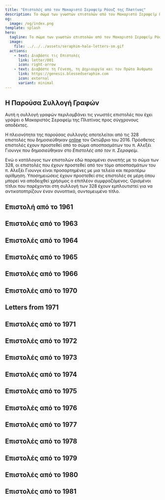```yaml
---
title: "Επιστολές από τον Μακαριστό Σεραφείμ Ρόουζ της Πλατίνας"
description: Το σώμα των γνωστών επιστολών από τον Μακαριστό Σεραφείμ Ρόουζ της Πλατίνας προς σύγχρονους αποδέκτες.
og:
  image: /og/index.png
template: splash
hero:
  tagline: Το σώμα των γνωστών επιστολών από τον Μακαριστό Σεραφείμ Ρόουζ της Πλατίνας προς σύγχρονους αποδέκτες.
  image:
    file: ../../../assets/seraphim-halo-letters-sm.gif
  actions:
    - text: Διαβάστε τις Επιστολές
      link: letter/001
      icon: right-arrow
    - text: Διαβάστε τη Γένεση, τη Δημιουργία και τον Πρώτο Άνθρωπο
      link: https://genesis.blessedseraphim.com
      icon: external
      variant: minimal
---
```



<LangSelector />

## Η Παρούσα Συλλογή Γραφών

Αυτή η συλλογή γραφών περιλαμβάνει τις γνωστές επιστολές που έχει γράψει ο Μακαριστός Σεραφείμ της Πλατίνας προς σύγχρονους αποδέκτες.

Η πλειονότητα της παρούσας συλλογής αποτελείται από τις 328 επιστολές που δημοσιεύθηκαν [online](https://proza.ru/2016/10/04/1512) τον Οκτώβριο του 2016. Πρόσθετες επιστολές έχουν προστεθεί από το σώμα αποσπασμάτων του π. Αλεξέι Γιουνγκ που δημοσιεύθηκαν στο *Επιστολές από τον π. Σεραφείμ*.

Ενώ ο κατάλογος των επιστολών εδώ παραμένει συνεπής με το σώμα των 328, οι επιστολές που έχουν προστεθεί από τον τόμο αποσπασμάτων του π. Αλεξέι Γιουνγκ είναι προσαρτημένες με μια τελεία και περαιτέρω αρίθμηση. Υποσημειώσεις έχουν προστεθεί στις επιστολές σε μέρη όπου μπορεί να αποδειχθεί χρήσιμος ο επιπλέον συμφραζόμενος. Ορισμένοι τίτλοι που παρέχονται στη συλλογή των 328 έχουν εμπλουτιστεί για να αντικατοπτρίζουν έναν συνοπτικό, συντομευμένο τίτλο.

## Επιστολή από το 1961

<CardGrid stagger>
  <Card title="Επιστολή 001 - Αποχώρηση από την Ακαδημία" icon="open-book">
    <LinkCard href="/letter/001" title="Η αρχή ενός ταξιδιού, καθώς ο π. Σεραφείμ αποφασίζει να αποχωρήσει από την ακαδημία..." />
  </Card>
</CardGrid>

## Επιστολές από το 1963

<CardGrid stagger>
  <Card title="Επιστολή 002 - Ανακάλυψη της Ορθοδοξίας" icon="open-book">
    <LinkCard href="/el/letter/002" title="Οι πρώτες συναντήσεις με την Ορθόδοξη Χριστιανοσύνη και η βαθιά της επίδραση..." />
  </Card>
  
  <Card title="Επιστολή 003 - Πρώτοι Πνευματικοί Καθοδηγητές" icon="open-book">
    <LinkCard href="/el/letter/003" title="Συνάντηση με τον Βλαδίκα Ιωάννη, Βλαδίκα Σάβα και συζητήσεις με την Άλισον Ένγκερ..." />
  </Card>

  <Card title="Επιστολή 004 - Ορθόδοξη Πίστη και Πολιτισμός" icon="open-book">
    <LinkCard href="/el/letter/004" title="Εξερεύνηση της Ορθόδοξης Πίστης, των ζωών των Αγίων και των γραφών του Ντοστογιέφσκι..." />
  </Card>

  <Card title="Επιστολή 005 - Μια Νέα Αρχή" icon="open-book">
    <LinkCard href="/el/letter/005" title="Πρόταση για την ίδρυση ενός Ορθόδοξου βιβλιοπωλείου για να εξυπηρετήσει τους πιστούς..." />
  </Card>

  <Card title="Επιστολή 006 - Πνευματικές Αναστοχασμοί" icon="open-book">
    <LinkCard href="/el/letter/006" title="Σκέψεις για την Αποκάλυψη, τη ζωή μετά θάνατον και τη συνάντηση με τον Γκλέμπ..." />
  </Card>

  <Card title="Επιστολή 007 - Δημιουργία της Βάσης" icon="open-book">
    <LinkCard href="/el/letter/007" title="Σχέδια για ένα φυλλάδιο, το βιβλιοπωλείο και την ίδρυση μιας αδελφότητας..." />
  </Card>
</CardGrid>

## Επιστολές από το 1964

<CardGrid stagger>
  <Card title="Επιστολή 008 - Πρώτες Προκλήσεις Υπουργίας" icon="open-book">
    <LinkCard href="/el/letter/008" title="Δημιουργία ομάδας νέων, πάλη με την οργανωτική δυσπιστία και οικονομικά ζητήματα..." />
  </Card>

  <Card title="Επιστολή 009 - Ευαγγέλιο και Υπουργία Καταστήματος" icon="open-book">
    <LinkCard href="/el/letter/009" title="Ισορροπία ανάμεσα στην ανάγνωση του Ευαγγελίου και τις πρακτικές ανάγκες του καταστήματος κοντά στον καθεδρικό ναό..." />
  </Card>

  <Card title="Επιστολή 010 - Επιχειρηματικές Λειτουργίες" icon="open-book">
    <LinkCard href="/el/letter/010" title="Διαχείριση ενοικίων, ίδρυση ενός περιπτέρου και απόκτηση νέων βιβλίων..." />
  </Card>

  <Card title="Επιστολή 011 - Κατάστημα και Υπουργία" icon="open-book">
    <LinkCard href="/el/letter/011" title="Εύρεση ελευθερίας στην υπηρεσία, προετοιμασία του καταστήματος και συνάντηση με έναν άθεο..." />
  </Card>

  <Card title="Επιστολή 012 - Οικονομικές Δυσκολίες" icon="open-book">
    <LinkCard href="/el/letter/012" title="Αναζητώντας ανεξαρτησία ενώ αντιμετωπίζει συνεχιζόμενες οικονομικές προκλήσεις..." />
  </Card>

  <Card title="Επιστολή 013 - Ανάπτυξη Καταστήματος" icon="open-book">
    <LinkCard href="/el/letter/013" title="Δημιουργία τραπεζικών λογαριασμών, εγκατάσταση βιβλιοθηκών και απόκτηση εικόνων..." />
  </Card>

  <Card title="Επιστολή 014 - Επιχειρηματική Ανάπτυξη" icon="open-book">
    <LinkCard href="/el/letter/014" title="Διαχείριση οικονομικών, ανάπτυξη διαφημιστικών στρατηγικών και δημιουργία πινακίδων..." />
  </Card>

  <Card title="Επιστολή 015 - Υπουργία μέσω Επιχειρήσεων" icon="open-book">
    <LinkCard href="/el/letter/015" title="Εύρεση ισορροπίας ανάμεσα στις επιχειρηματικές λειτουργίες του βιβλιοπωλείου και την πνευματική υπουργία..." />
  </Card>

  <Card title="Επιστολή 016 - Αλλαγές Προσωπικού" icon="open-book">
    <LinkCard href="/el/letter/016" title="Αντιμετώπιση της αποχώρησης του Βλαντίμιρ Τενκέβιτς και οργάνωση παραγγελιών από την Τζόρντβιλ..." />
  </Card>

  <Card title="Επιστολή 017 - Λειτουργίες Βιβλιοπωλείου" icon="open-book">
    <LinkCard href="/el/letter/017" title="Διαχείριση των καθημερινών λειτουργιών του Ορθόδοξου βιβλιοπωλείου..." />
  </Card>

  <Card title="Επιστολή 018 - Αρχές Δημοσίευσης" icon="open-book">
    <LinkCard href="/el/letter/018" title="Πρώτες εμπειρίες με την εκτύπωση στη νέα πιεστήρια..." />
  </Card>

  <Card title="Επιστολή 019 - Ανάπτυξη και Προμήθειες" icon="open-book">
    <LinkCard href="/el/letter/019" title="Διαχείριση εκτυπωτικών λειτουργιών, επιχειρηματικών θεμάτων και λήψη εικόνων από την Τζόρντβιλ..." />
  </Card>

  <Card title="Επιστολή 020 - Προέλευση Ορθόδοξου Λόγου" icon="open-book">
    <LinkCard href="/el/letter/020" title="Αρχικές σχεδιάσεις για την έκδοση του Ορθόδοξου Λόγου ενώ διαχειρίζεται τις επιχειρήσεις..." />
  </Card>
</CardGrid>

## Επιστολές από το 1965

<CardGrid stagger>
  <Card title="Επιστολή 021 - Οι Προκλήσεις του Ορθόδοξου Λόγου" icon="open-book">
    <LinkCard href="/el/letter/021" title="Γράφοντας για τον Ορθόδοξο Λόγο, βιώνοντας πνευματικό πόλεμο και διαχειριζόμενος διαφημίσεις..." />
  </Card>

  <Card title="Επιστολή 022 - Εκκλησία και Κοινωνία" icon="open-book">
    <LinkCard href="/el/letter/022" title="Αντιμετωπίζοντας τον κομμουνισμό, το έργο 'Εναντίον της Ψευδούς Ένωσης' και λαμβάνοντας την απάντηση του Βλάντικα Ιωάννη..." />
  </Card>

  <Card title="Επιστολή 023 - Ορθόδοξη Ενότητα" icon="open-book">
    <LinkCard href="/el/letter/023" title="Συζητώντας για τον Άγιο Μάρκο, τις προκλήσεις του οικομενισμού και δουλεύοντας σε μεταφράσεις..." />
  </Card>
</CardGrid>

## Επιστολές από το 1966

<CardGrid stagger>
  <Card title="Επιστολή 024 - Υπουργία Δημοσίευσης" icon="open-book">
    <LinkCard href="/el/letter/024" title="Λεπτομέρειες σχετικά με τις εκτυπωτικές λειτουργίες για τον Ορθόδοξο Λόγο..." />
  </Card>

  <Card title="Επιστολή 025 - Λογοτεχνικές Εξελίξεις" icon="open-book">
    <LinkCard href="/el/letter/025" title="Δουλεύοντας με χειρόγραφα, αλληλογραφία με τον Αρχιμανδρίτη Αμβρόσιο και τον Δρ. Πετροτσκό..." />
  </Card>

  <Card title="Επιστολή 026 - Συζητήσεις στο Κατάστημα" icon="open-book">
    <LinkCard href="/el/letter/026" title="Σημαντικές συνομιλίες στο κατάστημα, ιδιαίτερα σχετικά με τον Βλάντικα Ιωάννη και τον Ορθόδοξο Λόγο..." />
  </Card>
</CardGrid>

## Επιστολές από το 1970

<CardGrid stagger>
  <Card title="Επιστολή 027 - Ανησυχίες για την Αυτοκεφαλία" icon="open-book">
    <LinkCard href="/el/letter/027" title="Η έκκληση ενός πατέρα κατά της υποστήριξης της αυτοκεφαλίας..." />
  </Card>

  <Card title="Επιστολή 028 - Εκκλησία στην Αλάσκα" icon="open-book">
    <LinkCard href="/el/letter/028" title="Συζητώντας για την Εκκλησία της Αλάσκας, τη Μητρόπολη και τον Μακαριστό Ερμάν..." />
  </Card>

  <Card title="Επιστολή 029 - Ευγνωμοσύνη για την Εικόνα" icon="open-book">
    <LinkCard href="/el/letter/029" title="Εκφράζοντας ευχαριστίες για την παραλαβή της εικόνας του Αγίου Θεοδόσιου..." />
  </Card>

  <Card title="Επιστολή 030 - Δημοσίευση και Εκκλησιαστική Ζωή" icon="open-book">
    <LinkCard href="/el/letter/030" title="Ενημερώσεις για τον Ορθόδοξο Λόγο, συνθήκες διαβίωσης, συζητήσεις για την αυτοκεφαλία και τον Σχμεμάν..." />
  </Card>

  <Card title="Επιστολή 031 - Χρόνος Κρίσης" icon="open-book">
    <LinkCard href="/el/letter/031" title="Αναλογισμός ενός χρόνου κρίσης, ζητήματα που αφορούν τη Μητρόπολη, το Νησί Σπρούς και τον Μακαριστό Ερμάν..." />
  </Card>

  <Card title="Επιστολή 032 - Ορθόδοξη Πρακτική" icon="open-book">
    <LinkCard href="/el/letter/032" title="Συζητήσεις με τον π. Φλωρόφσκι σχετικά με την ορθόδοξη πρακτική και την αυτοκεφαλία..." />
  </Card>

  <Card title="Επιστολή 033 - Προκλήσεις Δημοσίευσης" icon="open-book">
    <LinkCard href="/el/letter/033" title="Ενημερώσεις σχετικά με την εκτύπωση του Ορθόδοξου Λόγου, τις συνθήκες διαβίωσης και τις αλληλεπιδράσεις με τον Μενέντοφ..." />
  </Card>

  <Card title="Επιστολή 034 - Εκκλησιαστική Εξουσία" icon="open-book">
    <LinkCard href="/el/letter/034" title="Αντιμετωπίζοντας τις θέσεις του Μενέντοφ, ζητήματα αυτοκεφαλίας, ζητήματα συνείδησης και ευθύνης..." />
  </Card>

  <Card title="Επιστολή 035 - Άμυνα της Συνόδου" icon="open-book">
    <LinkCard href="/el/letter/035" title="Εκφράζοντας ευγνωμοσύνη για την κριτική της επίθεσης του Μενέντοφ στη Σύνοδο..." />
  </Card>

  <Card title="Επιστολή 036 - Ανάγκες Δημοσίευσης" icon="open-book">
    <LinkCard href="/el/letter/036" title="Αίτημα για οικονομική βοήθεια για την απόκτηση μιας μηχανής λινοτύπου..." />
  </Card>

  <Card title="Επιστολή 037 - Εκκλησιαστική Πολιτική" icon="open-book">
    <LinkCard href="/el/letter/037" title="Συζητώντας για την αναστολή και ζητήματα που αφορούν τον Ιάκωβο, τον Αθηναγόρα και τον Σχμεμάν..." />
  </Card>

  <Card title="Επιστολή 038 - Ορθόδοξη Διδασκαλία" icon="open-book">
    <LinkCard href="/el/letter/038" title="Ο Ορθόδοξος Λόγος με την απάντηση του π. Μ. Πομαζάνσκι στον Σχμεμάν..." />
  </Card>

  <Card title="Επιστολή 039 - Πνευματική Διαμόρφωση" icon="open-book">
    <LinkCard href="/el/letter/039" title="Καθοδήγηση σχετικά με την πνευματική πρακτική και την προετοιμασία για το βάπτισμα..." />
  </Card>

  <Card title="Επιστολή 040 - Ζητήματα Δικαιοδοσίας" icon="open-book">
    <LinkCard href="/el/letter/040" title="Εξέταση των διαφορών μεταξύ της Συνόδου και της Μητρόπολης..." />
  </Card>

  <Card title="Επιστολή 041 - Εκκλησιαστική Ηγεσία" icon="open-book">
    <LinkCard href="/el/letter/041" title="Αντιμετωπίζοντας ζητήματα που αφορούν τον Σχμεμάν, τη Μητρόπολη, τον Ιάκωβο και τον Φλωρόφσκι..." />
  </Card>

  <Card title="Επιστολή 042 - Πολιτιστική Ανταλλαγή" icon="open-book">
    <LinkCard href="/el/letter/042" title="Συζήτηση για ινδικά κείμενα, συμφιλίωση με τους Γιουνγκ και την έκθεση στο Φορτ Ρος..." />
  </Card>

  <Card title="Επιστολή 043 - Ποιμαντική Φροντίδα" icon="open-book">
    <LinkCard href="/el/letter/043" title="Καθοδήγηση σχετικά με την πρακτική για παιδιά, εξομολόγηση και αντιμετώπιση των Ουνιτών..." />
  </Card>

  <Card title="Επιστολή 044 - Ζητήματα Μετανοίας" icon="open-book">
    <LinkCard href="/el/letter/044" title="Αντιμετωπίζοντας προβλήματα μετανοίας και ζητήματα που αφορούν το Πατριαρχείο Μόσχας..." />
  </Card>

  <Card title="Επιστολή 045 - Θεολογικές Συζητήσεις" icon="open-book">
    <LinkCard href="/el/letter/045" title="Ενημερώσεις σχετικά με τον Σχμεμάν, τον Μενέντοφ και την ένταξη του π. Μ στη Σύνοδο..." />
  </Card>

  <Card title="Επιστολή 046 - Οικονομική Υποστήριξη" icon="open-book">
    <LinkCard href="/el/letter/046" title="Εκφράζοντας ευγνωμοσύνη για την οικονομική υποστήριξη, ενημερώσεις για τον Μ. Μπαίν και τη Μητρόπολη..." />
  </Card>

  <Card title="Επιστολή 047 - Ευχαριστίες για Δωρεά" icon="open-book">
    <LinkCard href="/el/letter/047" title="Ευγνωμοσύνη για τη δωρεά που ελήφθη από την Κοινωνία του Αγίου Τύχωνα..." />
  </Card>

  <Card title="Επιστολή 048 - Μακαριστός Ερμάν" icon="open-book">
    <LinkCard href="/el/letter/048" title="Ενημερώσεις σχετικά με την αγιοκατάταξη του Μακαριστού Ερμάν και τις συνθήκες διαβίωσης..." />
  </Card>

  <Card title="Επιστολή 049 - Εκκλησιαστικές Υπηρεσίες" icon="open-book">
    <LinkCard href="/el/letter/049" title="Λεπτομέρειες σχετικά με την υπηρεσία προς τον Μακαριστό Ερμάν, αναλογισμοί για την αναρχία και τον Χίτλερ..." />
  </Card>

  <Card title="Επιστολή 050 - Ιστορική Προοπτική" icon="open-book">
    <LinkCard href="/el/letter/050" title="Συζητήσεις σχετικά με τον Τσάρο, τους Σοβιετικούς και τον Μενέντοφ..." />
  </Card>
</CardGrid>

## Letters from 1971
## Επιστολές από το 1971

<CardGrid stagger>
  <Card title="Επιστολή 068 - Κρίση Χριστουγέννων" icon="open-book">
    <LinkCard href="/el/letter/068" title="Αντιμετωπίζοντας την κρίση των Χριστουγέννων με τον Βλάντικα Αντώνιο και το 'παιχνίδι του στυλίτη'..." />
  </Card>

  <Card title="Επιστολή 069 - Μοναστική Ζωή" icon="open-book">
    <LinkCard href="/el/letter/069" title="Στοχασμοί για την κουρά, την κρίση των Χριστουγέννων και την ανάγκη για ανεξαρτησία..." />
  </Card>

  <Card title="Επιστολή 070 - Κανόνας Προσευχής" icon="open-book">
    <LinkCard href="/el/letter/070" title="Καθόριση βασικών κανόνων για προσευχή και καθημερινές αναγνώσεις..." />
  </Card>

  <Card title="Επιστολή 071 - Ορθόδοξη Σπίθα" icon="open-book">
    <LinkCard href="/el/letter/071" title="Συζήτηση για τη σπίθα της Ορθοδοξίας και παραπομπή στον π. Αζκούλ στο Σεντ Λούις..." />
  </Card>

  <Card title="Επιστολή 072 - Εκκλησιαστική Πολιτική" icon="open-book">
    <LinkCard href="/el/letter/072" title="Διαμαρτυρία για τη μεταχείριση του Αρχιμανδρίτη Κυπριανού Κ..." />
  </Card>

  <Card title="Επιστολή 073 - Πνευματική Ανεξαρτησία" icon="open-book">
    <LinkCard href="/el/letter/073" title="Σκέψεις για την κουρά, πνευματικά παράνομη υπακοή και τον Ορθόδοξο Λόγο..." />
  </Card>

  <Card title="Επιστολή 074 - Ζητήματα Εξουσίας" icon="open-book">
    <LinkCard href="/el/letter/074" title="Αντιμετώπιση του διατάγματος του Βλάντικα Αντωνίου, της μνήμης του Βλάντικα Ιωάννη και της ανεξαρτησίας..." />
  </Card>

  <Card title="Επιστολή 074.1 - Πρόσκληση στην Πλατίνα" icon="open-book">
    <LinkCard href="/el/letter/074-1" title="Πρόσκληση να παραμείνετε στην Πλατίνα, η ονομαστική γιορτή του π. Αλεξέι..." />
  </Card>

  <Card title="Επιστολή 075 - Τοποθεσία Μοναστηριού" icon="open-book">
    <LinkCard href="/el/letter/075" title="Αντιμετώπιση των προσπαθειών πρόσληψης στην Τζόρντβιλ, απόφαση να παραμείνουν στην Πλατίνα..." />
  </Card>

  <Card title="Επιστολή 076 - Πνευματική Κρίση" icon="open-book">
    <LinkCard href="/el/letter/076" title="'Είμαι σε τρομερή κατάσταση.' Στοχασμός για την ευλογία του Βλάντικα Ιωάννη..." />
  </Card>

  <Card title="Επιστολή 077 - Εξουσία και Υπακοή" icon="open-book">
    <LinkCard href="/el/letter/077" title="Σκέψεις για την ανεξαρτησία, κοροϊδία της εξουσίας και αληθινή υπακοή..." />
  </Card>

  <Card title="Επιστολή 078 - Ιστορικά Βάρη" icon="open-book">
    <LinkCard href="/el/letter/078" title="Στοχασμός για τους τουρκικούς και κομμουνιστικούς ζυγούς, τον Σεργιανισμό..." />
  </Card>

  <Card title="Επιστολή 079 - Δημοσιευτική Εργασία" icon="open-book">
    <LinkCard href="/el/letter/079" title="Ενημερώσεις για μεταφράσεις, τον Ορθόδοξο Λόγο και το Πατριαρχείο Μόσχας..." />
  </Card>

  <Card title="Επιστολή 080 - Όνομα Αγίου" icon="open-book">
    <LinkCard href="/el/letter/080" title="Διευκρίνιση του ονόματος του Αγίου Ερμάνου, όχι του Αγίου Γερμανού..." />
  </Card>

  <Card title="Επιστολή 081 - Διαμάχη για το Όνομα" icon="open-book">
    <LinkCard href="/el/letter/081" title="Αντιμετώπιση της περιττής διαμάχης για το όνομα του Αγίου Ερμάνου..." />
  </Card>

  <Card title="Επιστολή 082 - Διακριτική Επίσκεψη" icon="open-book">
    <LinkCard href="/el/letter/082" title="Άδεια για επίσκεψη, με οδηγία να μην ενημερώσουν τον Βλάντικα Αντώνιο..." />
  </Card>

  <Card title="Επιστολή 083 - Τεχνικά Θέματα" icon="open-book">
    <LinkCard href="/el/letter/083" title="Ενημερώσεις για την εκτύπωση, ζητήματα ημερολογίου και πνεύμα Μητρόπολης στην ROCOR..." />
  </Card>

  <Card title="Επιστολή 084 - Επισκοπικές Σχέσεις" icon="open-book">
    <LinkCard href="/el/letter/084" title="Κατάσταση μεταξύ του Βλάντικα Νεκταρίου και του Βλάντικα Αντωνίου, αποφυγή επαφής..." />
  </Card>

  <Card title="Επιστολή 084.1 - Ιδιωτική Αφοσίωση" icon="open-book">
    <LinkCard href="/el/letter/084-1" title="Ιδιωτική αφοσίωση σε αγίους που δεν έχουν αγιοκαταταγεί, μοναρχισμός και σύγχρονη Ρωσία..." />
  </Card>

  <Card title="Επιστολή 085 - Εκκλησιαστικές Υπηρεσίες" icon="open-book">
    <LinkCard href="/el/letter/085" title="Υπηρεσίες προς τους αγίους, ημερολόγιο, δημοσίευση, σχέδια..." />
  </Card>

  <Card title="Επιστολή 086 - Προσπάθειες Ειρήνης" icon="open-book">
    <LinkCard href="/el/letter/086" title="Η επίσκεψη του Βλάντικα Αντωνίου ως ειρηνοποιού, κατάπαυση του πυρός, Βλάντικα Νεκτάριος..." />
  </Card>

  <Card title="Επιστολή 087 - Κοινοτική Ζωή" icon="open-book">
    <LinkCard href="/el/letter/087" title="Η επίσκεψη του π. Νεκέτα, η κα. Χάρβεϊ, συνθήκες διαβίωσης..." />
  </Card>

  <Card title="Επιστολή 088 - Οργανωτική Δομή" icon="open-book">
    <LinkCard href="/el/letter/088" title="Μοναστήρι vs. εκκλησιαστική οργάνωση. Επιστολή κάλυψης προς..." />
  </Card>

  <Card title="Επιστολή 089 - Μοναστικοί Κανόνες" icon="open-book">
    <LinkCard href="/el/letter/089" title="Κανόνες για την μοναστική τους κοινότητα αν έρθει..." />
  </Card>

  <Card title="Επιστολή 090 - Ζωή στο Σεμινάριο" icon="open-book">
    <LinkCard href="/el/letter/090" title="Ολοκλήρωση του σεμιναρίου, προσπάθεια να βρουν έμπνευση στην Τζόρντβιλ..." />
  </Card>

  <Card title="Επιστολή 091 - Δημοσιευτική Εργασία" icon="open-book">
    <LinkCard href="/el/letter/091" title="Χειρόγραφο Άρκαντι, δημοσιεύσεις, 90% φυσική εργασία..." />
  </Card>

  <Card title="Επιστολή 092 - Μοναστική Δίκη" icon="open-book">
    <LinkCard href="/el/letter/092" title="6 μήνες δοκιμασίας, χρέη, μοναχισμός και κόσμος δεν αναμειγνύονται..." />
  </Card>

  <Card title="Επιστολή 093 - Υπουργία Γραφής" icon="open-book">
    <LinkCard href="/el/letter/093" title="Ο Αλεξέι Γιουνγκ γράφει άρθρα, ο Βλάντικα Ιωάννης, οι Βίοι των Αγίων..." />
  </Card>

  <Card title="Επιστολή 094 - Συμβουλές για το Σεμινάριο" icon="open-book">
    <LinkCard href="/el/letter/094" title="Μείνετε στο σεμινάριο..." />
  </Card>

  <Card title="Επιστολή 095 - Οργανωτικές Απόψεις" icon="open-book">
    <LinkCard href="/el/letter/095" title="Η επίσκεψη του π. Θεοδωρίτου, οργανωτική άποψη..." />
  </Card>

  <Card title="Επιστολή 096 - Σχέδια Δημοσίευσης" icon="open-book">
    <LinkCard href="/el/letter/096" title="Νικόδημος, προσωπικότητα δημοσίευσης, αμερικανική Ορθοδοξία..." />
  </Card>

  <Card title="Επιστολή 097 - Ορθόδοξη Όραση" icon="open-book">
    <LinkCard href="/el/letter/097" title="Ιδέα της Ορθόδοξης Αμερικής, παραδοσιακοί επίσκοποι..." />
  </Card>

  <Card title="Επιστολή 097.1 - Ανάγκες Κατασκευών" icon="open-book">
    <LinkCard href="/el/letter/097-1" title="Αίτημα για κατασκευαστικά υλικά, καλός καιρός στην Πλατίνα..." />
  </Card>

  <Card title="Επιστολή 097.2 - Εργασία Αποστολής" icon="open-book">
    <LinkCard href="/el/letter/097-2" title="Ανεπίσημες αποστολικές προσπάθειες, νεοσύστατη δημοσίευση Νικόδημος, πνευματικός αγώνας..." />
  </Card>

  <Card title="Επιστολή 097.3 - Πρόοδος Δημοσίευσης" icon="open-book">
    <LinkCard href="/el/letter/097-3" title="Πρώτο τεύχος του Νικόδημου, η ευλογία του Βλάντικα Αντωνίου, ένα πόδι χιονιού..." />
  </Card>
</CardGrid>

## Επιστολές από το 1972

<CardGrid stagger>
  <Card title="Επιστολή 097.4 - Σχέδια Δημοσίευσης" icon="open-book">
    <LinkCard href="/el/letter/097-4" title="Συζητήσεις για νέα δημοσίευση και το ημερολόγιο του Αγίου Ερμάνου..." />
  </Card>

  <Card title="Επιστολή 097.5 - Σχεδιασμός Συντακτικής Επιτροπής" icon="open-book">
    <LinkCard href="/el/letter/097-5" title="Συζητήθηκε νέα δημοσίευση, σειρά για την προ-σχισματική Αγγλία..." />
  </Card>

  <Card title="Επιστολή 097.6 - Μοναστική Λογοτεχνία" icon="open-book">
    <LinkCard href="/el/letter/097-6" title="Δημοσίευση της Μονής Όπτινα, συζήτηση για την ψευδή λογοτεχνία του Ζωσίμα..." />
  </Card>

  <Card title="Επιστολή 098 - Ορθόδοξη Αμερική" icon="open-book">
    <LinkCard href="/el/letter/098" title="Ιδέα της Ορθόδοξης Αμερικής, παραδοσιακοί επίσκοποι..." />
  </Card>

  <Card title="Επιστολή 098.1 - Πρόοδος Δημοσίευσης" icon="open-book">
    <LinkCard href="/el/letter/098-1" title="Δημοσίευση του Νικόδημου Νο. 2, άρθρο για τον Μακαριστό Θεοφίλ, παραδείγματα Αγίας Τρέλας..." />
  </Card>

  <Card title="Επιστολή 098.2 - Ενημερώσεις Μητρόπολης" icon="open-book">
    <LinkCard href="/el/letter/098-2" title="Νέο τεύχος του Νικόδημου, το μητροπολιτικό δελτίο του Βλάντικα Ιωάννη, μια ζεστή άνοιξη..." />
  </Card>

  <Card title="Επιστολή 099 - Βασιλική Ιστορία" icon="open-book">
    <LinkCard href="/el/letter/099" title="Βασιλικοί Μάρτυρες, τύπος, καιρός..." />
  </Card>

  <Card title="Επιστολή 100 - Εκκλησιαστικές Σχέσεις" icon="open-book">
    <LinkCard href="/el/letter/100" title='Αποκοπή από τον εκκλησιαστικό κόσμο, "Μακαριστός" ως τίτλος...' />
  </Card>

  <Card title="Επιστολή 101 - Τεχνικά Θέματα" icon="open-book">
    <LinkCard href="/el/letter/101" title="Έγγραφα κατακομβών, σπασμένο φορτηγό..." />
  </Card>

  <Card title="Επιστολή 102 - Πνευματικά Κινήματα" icon="open-book">
    <LinkCard href="/el/letter/102" title="Αληθινός Άμπελος, Βλάντικα Βιτάλι, χαρισματικοί, αίσθηση & έμπνευση..." />
  </Card>

  <Card title="Επιστολή 102.1 - Ανασκόπηση Δημοσίευσης" icon="open-book">
    <LinkCard href="/el/letter/102-1" title="Νικόδημος Νο. 3, ανασκόπηση ταινίας, επίσκεψη από τον Βλάντικα Νεκτάριο..." />
  </Card>

  <Card title="Επιστολή 103 - Θεολογική Ανεξαρτησία" icon="open-book">
    <LinkCard href="/el/letter/103" title="Δόγμα της Σωτηρίας, Αληθινός Άμπελος, ανεξαρτησία..." />
  </Card>

  <Card title="Επιστολή 104 - Συντακτικός Έλεγχος" icon="open-book">
    <LinkCard href="/el/letter/104" title="Νο. 4, μην αφήσετε τον π. Νεκέτα να αναλάβει..." />
  </Card>

  <Card title="Επιστολή 105 - Εκκλησιαστική Πολιτική" icon="open-book">
    <LinkCard href="/el/letter/105" title="Η λατρεία του Βλάντικα Ιωάννη καταπνίγεται, αγώνας για την Ορθοδοξία..." />
  </Card>

  <Card title="Επιστολή 106 - Πολιτιστική Κληρονομιά" icon="open-book">
    <LinkCard href="/el/letter/106" title="Κέλτικη υπόθεση, χιλιετία, ημερολόγιο, τραγωδία της Τζόρντβιλ..." />
  </Card>

  <Card title="Επιστολή 107 - Επισκοπικές Σχέσεις" icon="open-book">
    <LinkCard href="/el/letter/107" title="Η στάση του Βλάντικα Αντωνίου για τον Βλάντικα Ιωάννη, προσκυνητές..." />
  </Card>

  <Card title="Επιστολή 108 - Πνευματική Αναγέννηση" icon="open-book">
    <LinkCard href="/el/letter/108" title="Σπίθα ζήλου, χαρισματικοί, Δυτικοί Άγιοι..." />
  </Card>

  <Card title="Επιστολή 109 - Θεολογικός Λόγος" icon="open-book">
    <LinkCard href="/el/letter/109" title="Σάβα, εξέλιξη, Λεβ Πουχάλο, ελευθερία του λόγου..." />
  </Card>

  <Card title="Επιστολή 110 - Μοναστική Καθοδήγηση" icon="open-book">
    <LinkCard href="/el/letter/110" title="Καθοδήγηση προς τον μοναχισμό, Αόρατος Πόλεμος..." />
  </Card>
</CardGrid>

## Επιστολές από το 1973

<CardGrid stagger>
  <Card title="Επιστολή 111 - Σχέδια Ταξιδιού" icon="open-book">
    <LinkCard href="/el/letter/111" title="Επέστρεψα τα εισιτήρια για να πάρω ένα για τον π. Σεραφείμ, μαθήματα υπακοής..." />
  </Card>

  <Card title="Επιστολή 112 - Συζητήσεις για την Εξέλιξη" icon="open-book">
    <LinkCard href="/el/letter/112" title="Εξέλιξη, προγραμματισμένη συνάντηση στο Σιάτλ με τον π. Παντελεήμονα..." />
  </Card>

  <Card title="Επιστολή 113 - Αναβίωση Δημοσίευσης" icon="open-book">
    <LinkCard href="/el/letter/113" title="Ενημερώσεις για τον Βλάντικα Νεκτάριο και σχέδια για μυστική αναβίωση του Καλά Νέα..." />
  </Card>

  <Card title="Επιστολή 114 - Πρακτικές Εξομολόγησης" icon="open-book">
    <LinkCard href="/el/letter/114" title="Σύγκριση ελληνικών και ρωσικών πρακτικών εξομολόγησης, πρόσκληση για επίσκεψη..." />
  </Card>

  <Card title="Επιστολή 115 - Απώλεια Επισκόπου" icon="open-book">
    <LinkCard href="/el/letter/115" title="Κοιμήσεις του Βλάντικα Σάββα, Χρονικό του Βλάντικα Ιωάννη, αίσθηση ορφανοσύνης..." />
  </Card>

  <Card title="Επιστολή 116 - Ανασκόπηση Δημοσίευσης" icon="open-book">
    <LinkCard href="/el/letter/116" title="Ανησυχίες για το άρθρο Σάβα, ανάγκη για επιπλέον έρευνα..." />
  </Card>

  <Card title="Επιστολή 117 - Επιστημονικός Λόγος" icon="open-book">
    <LinkCard href="/el/letter/117" title="Η απόρριψη του Σάβα από τον π. Παντελεήμονα, επιστήμη και ζητήματα συνείδησης..." />
  </Card>

  <Card title="Επιστολή 118 - Χαρακτήρας Εκκλησίας" icon="open-book">
    <LinkCard href="/el/letter/118" title="Η ωμότητα του Βλάντικα Ιωάννη, η Εκκλησία δεν είναι απλώς συνήθεια, Βλάντικα Σάββα..." />
  </Card>

  <Card title="Επιστολή 119 - Ιερές Λείψανα" icon="open-book">
    <LinkCard href="/el/letter/119" title="Λείψανα του Βλάντικα Ιωάννη από τον Βλάντικα Σάββα, Βίος του Μακαριστού Παϊσίου..." />
  </Card>

  <Card title="Επιστολή 120 - Διαμάχη για την Εξέλιξη" icon="open-book">
    <LinkCard href="/el/letter/120" title="Άμυνα του άρθρου του Αλεξέι Γιουνγκ για την εξέλιξη..." />
  </Card>

  <Card title="Επιστολή 121 - Ορθόδοξη Σκέψη" icon="open-book">
    <LinkCard href="/el/letter/121" title="Η εξέλιξη ως αντίπαλη σκέψη στην ορθόδοξη κατανόηση..." />
  </Card>

  <Card title="Επιστολή 122 - Έλεγχος Δημοσίευσης" icon="open-book">
    <LinkCard href="/el/letter/122" title="Ανησυχίες για την εκτύπωση του Δόγματος από τον Λεβ Πουχάλο..." />
  </Card>

  <Card title="Επιστολή 123 - Συντακτική Κρίση" icon="open-book">
    <LinkCard href="/el/letter/123" title="Στοχασμός για τη δημοσίευση του άρθρου του Αλεξέι Γιουνγκ για το Σάβα..." />
  </Card>

  <Card title="Επιστολή 124 - Διακριτικότητα Δημοσίευσης" icon="open-book">
    <LinkCard href="/el/letter/124" title="Μετανιώνω για την αποστολή του Σάβα, συμβουλές να αποφύγω τις τρέχουσες αντιπαραθέσεις..." />
  </Card>

  <Card title="Επιστολή 125 - Εκκλησιαστική Πολιτική" icon="open-book">
    <LinkCard href="/el/letter/125" title="Η παρέα του π. Παντελεήμονα, εξέλιξη, Σάβα και ανεξάρτητες εργασίες..." />
  </Card>

  <Card title="Επιστολή 126 - Φροντίδα Μετανοίας" icon="open-book">
    <LinkCard href="/el/letter/126" title="Καθοδήγηση και έμπνευση για τους μετανοούντες σε αντίθεση με αυστηρή προσέγγιση..." />
  </Card>

  <Card title="Επιστολή 127 - Ποιμαντική Ισορροπία" icon="open-book">
    <LinkCard href="/el/letter/127" title="Υποστήριξη μετανοούντων και θεολόγων, ενθάρρυνση να αντιμετωπίσουν τις απειλές..." />
  </Card>

  <Card title="Επιστολή 128 - Ποιμαντική Παρηγοριά" icon="open-book">
    <LinkCard href="/el/letter/128" title="Προσφορά παρηγοριάς μετά τον θάνατο της Μάγκι, αντοχή στον πόνο..." />
  </Card>

  <Card title="Επιστολή 129 - Τάσεις Δικαιοδοσίας" icon="open-book">
    <LinkCard href="/el/letter/129" title="Αντιμετώπιση της διαφωνίας μεταξύ ελληνικών και ρωσικών πλευρών εντός της ROCOR..." />
  </Card>

  <Card title="Επιστολή 130 - Ζητήματα Μετανοίας" icon="open-book">
    <LinkCard href="/el/letter/130" title="Οι Έλληνες αναλαμβάνουν τους μετανοούντες, ανησυχίες για το Δόγμα και τον Λατινισμό..." />
  </Card>

  <Card title="Επιστολή 131 - Συντακτική Ισορροπία" icon="open-book">
    <LinkCard href="/el/letter/131" title="Συζήτηση για τον ανθρωπισμό, τη φιλοσοφία και τις πολεμικές σελίδες στον Ορθόδοξο Λόγο..." />
  </Card>

  <Card title="Επιστολή 132 - Θεολογικά Ζητήματα" icon="open-book">
    <LinkCard href="/el/letter/132" title="Π. Εφραίμ, Σάβα, εξέλιξη και η αναγκαιότητα του πόνου..." />
  </Card>

  <Card title="Επιστολή 133 - Υποθέσεις Σεμιναρίου" icon="open-book">
    <LinkCard href="/el/letter/133" title="V. Anderson/θέματα σεμιναρίου, ανοιχτή επιστολή από τη Βοστώνη σχετικά με τον Αλεξέι..." />
  </Card>

  <Card title="Επιστολή 134 - Αγγλική Ορθοδοξία" icon="open-book">
    <LinkCard href="/el/letter/134" title="Αποφυγή αντιπαράθεσης, η επίδραση του π. Εφραίμ στην αγγλόφωνη Ορθοδοξία..." />
  </Card>

  <Card title="Επιστολή 135 - Μεταχείριση Μετανοούντων" icon="open-book">
    <LinkCard href="/el/letter/135" title="Βοστώνη & Σιάτλ εναντίον της προσέγγισης του Βλάντικα Ιωάννη στους μετανοούντες, ODT..." />
  </Card>

  <Card title="Επιστολή 136 - Ειρηνική Προσέγγιση" icon="open-book">
    <LinkCard href="/el/letter/136" title="Αποφυγή συγκρούσεων σχετικά με την εξέλιξη & Σάβα, πρόσφατοι Πατέρες..." />
  </Card>

  <Card title="Επιστολή 137 - Σύγχρονα Ζητήματα" icon="open-book">
    <LinkCard href="/el/letter/137" title="Σοβιετικές φυλακές, απάντηση του Καλομίρου, ζητήματα ODT..." />
  </Card>

  <Card title="Επιστολή 138 - Πνευματική Καρδιά" icon="open-book">
    <LinkCard href="/el/letter/138" title="Προειδοποίηση κατά της άψυχης υπολογιστικής, έμφαση στην καρδιά αντί για το μυαλό..." />
  </Card>

  <Card title="Επιστολή 139 - Θεολογική Αναγέννηση" icon="open-book">
    <LinkCard href="/el/letter/139" title="Η τρίτη επιστολή του π. Εφραίμ, πατερική αναγέννηση, ακαδημαϊκή θεολογία..." />
  </Card>

  <Card title="Επιστολή 140 - Δικαιώματα Δημοσίευσης" icon="open-book">
    <LinkCard href="/el/letter/140" title="Αναζητώντας την άδεια του Κοντζεβίτς για την εκτύπωση του Acquisition..." />
  </Card>

  <Card title="Επιστολή 141 - Ανάπτυξη Κοινότητας" icon="open-book">
    <LinkCard href="/el/letter/141" title="Εύρεση χώρου για τη Νίνα Σέκο & τη Μπάρμπαρα ΜακΚάρθι..." />
  </Card>

  <Card title="Επιστολή 142 - Σημειώσεις Έρευνας" icon="open-book">
    <LinkCard href="/el/letter/142" title="Συγκέντρωση επιστημονικών & πατερικών σημειώσεων για το βιβλίο εξέλιξης..." />
  </Card>
</CardGrid>

## Επιστολές από το 1974

<CardGrid stagger>
  <Card title="Επιστολή 143 - Μελέτες Κοινότητας" icon="open-book">
    <LinkCard href="/el/letter/143" title="Κοινότητα, εξέλιξη, μετάφραση Γένεσης, Αποκάλυψης..." />
  </Card>

  <Card title="Επιστολή 144 - Μελέτη Εξέλιξης" icon="open-book">
    <LinkCard href="/el/letter/144" title="Σχετικά με την εξέλιξη..." />
  </Card>

  <Card title="Επιστολή 145 - Θεολογική Έρευνα" icon="open-book">
    <LinkCard href="/el/letter/145" title="Τεϊγιάρ, περισσότερες σημειώσεις για την εξέλιξη..." />
  </Card>

  <Card title="Επιστολή 146 - Ειρήνη Κοινότητας" icon="open-book">
    <LinkCard href="/el/letter/146" title="Υπομονή, ειρηνική προσέγγιση μεταξύ Αλεξέι και Βοστώνης..." />
  </Card>

  <Card title="Επιστολή 147 - Συζήτηση για την Εξέλιξη" icon="open-book">
    <LinkCard href="/el/letter/147" title="Απόσπασμα επιστολής για τον π. Παντελεήμονα και την εξέλιξη..." />
  </Card>

  <Card title="Επιστολή 148 - Θεολογική Ανάλυση" icon="open-book">
    <LinkCard href="/el/letter/148" title="Η 40σελιδη επιστολή του Καλομίρου, αδύνατες πατερικές & θεολογικές απόψεις..." />
  </Card>

  <Card title="Επιστολή 149 - Πατερική Μελέτη" icon="open-book">
    <LinkCard href="/el/letter/149" title="Πατερική έρευνα για την εξέλιξη που έρχεται..." />
  </Card>

  <Card title="Επιστολή 150 - Συζήτηση για την Εξέλιξη" icon="open-book">
    <LinkCard href="/el/letter/150" title="Απάντηση στην 'ηλίθια εξέλιξη' του Καλομίρου..." />
  </Card>

  <Card title="Επιστολή 151 - Αντίκτυπος στην Εξέλιξη" icon="open-book">
    <LinkCard href="/el/letter/151" title="Απάντηση σε επιστολή για την εξέλιξη..." />
  </Card>

  <Card title="Επιστολή 152 - Επιστημονική Προσέγγιση" icon="open-book">
    <LinkCard href="/el/letter/152" title="Επιστημονική προσέγγιση, κεφάλαιο χριστιανικού εξελικτισμού..." />
  </Card>

  <Card title="Επιστολή 153 - Πνευματική Εστίαση" icon="open-book">
    <LinkCard href="/el/letter/153" title="Αποφυγή του κόσμου και της εκκλησιαστικής ζωής, πνευματικός ζήλος..." />
  </Card>

  <Card title="Επιστολή 154 - Ποιμαντική Καθοδήγηση" icon="open-book">
    <LinkCard href="/el/letter/154" title="Κανονικός Αμερικανός αναζητητής, μετριοπάθεια στον κανόνα προσευχής..." />
  </Card>

  <Card title="Επιστολή 155 - Πρόοδος Έρευνας" icon="open-book">
    <LinkCard href="/el/letter/155" title="Ο ίδιος αναζητητής, έρευνα για την εξέλιξη, σωστός τόνος..." />
  </Card>

  <Card title="Επιστολή 156 - Αίτημα Επιστολής" icon="open-book">
    <LinkCard href="/el/letter/156" title="Ζητώντας απάντηση στην επιστολή του..." />
  </Card>

  <Card title="Επιστολή 157 - Εκπαιδευτικές Συμβουλές" icon="open-book">
    <LinkCard href="/el/letter/157" title="Πνευματική καθοδήγηση, πρώτα πτυχίο κολεγίου..." />
  </Card>

  <Card title="Επιστολή 158 - Κρίση Εκκλησίας" icon="open-book">
    <LinkCard href="/el/letter/158" title="Προβλέποντας την εκκλησία, κρίση κληρικών στο Σαν Φρανσίσκο..." />
  </Card>

  <Card title="Επιστολή 159 - Ορθόδοξες Σκέψεις" icon="open-book">
    <LinkCard href="/el/letter/159" title="Χομιγιάκοφ, Όπτινα, δυτική επιρροή, Κιρέγιεφσκι..." />
  </Card>

  <Card title="Επιστολή 160 - Μοναστική Ζωή" icon="open-book">
    <LinkCard href="/el/letter/160" title="Σωματικός πόλεμος, δόκιμοι, ταξίδι στο Σαν Φρανσίσκο..." />
  </Card>

  <Card title="Επιστολή 161 - Ζητήματα Μετανοούντων" icon="open-book">
    <LinkCard href="/el/letter/161" title="Αυταπάτη, τρελοί μετανοούντες, αμαρτία..." />
  </Card>

  <Card title="Επιστολή 162 - Προσωπικές Δοκιμασίες" icon="open-book">
    <LinkCard href="/el/letter/162" title="Δοκιμασίες του Λουκά Γουόλμσλι..." />
  </Card>

  <Card title="Επιστολή 163 - Γραφή για την Εξέλιξη" icon="open-book">
    <LinkCard href="/el/letter/163" title="Κεφάλαιο χριστιανικού εξελικτισμού & πατερική ενότητα..." />
  </Card>

  <Card title="Επιστολή 164 - Ποιμαντικές Συμβουλές" icon="open-book">
    <LinkCard href="/el/letter/164" title="Μην προσπαθήσετε να βοηθήσετε τη Μαρία Κράφτ, πειρασμός στη Βοστώνη..." />
  </Card>

  <Card title="Επιστολή 165 - Πρόοδος Έρευνας" icon="open-book">
    <LinkCard href="/el/letter/165" title="Χριστιανικός εξελικτισμός & πατερική ενότητα..." />
  </Card>

  <Card title="Επιστολή 166 - Εκκλησιαστικά Θέματα" icon="open-book">
    <LinkCard href="/el/letter/166" title="Γέροντας, Σύνοδος, μεταφράσεις, Πολ Μπάρτλετ..." />
  </Card>
</CardGrid>

## Επιστολές από το 1975

<CardGrid stagger>
  <Card title="Επιστολή 167 - Θεολογικές Σπουδές" icon="open-book">
    <LinkCard href="/el/letter/167" title="Καλομίρος, Ιωάννης Κράφτ, Κιρέγιεφσκι, δημιουργισμός..." />
  </Card>

  <Card title="Επιστολή 168 - Ποιμαντική Ισορροπία" icon="open-book">
    <LinkCard href="/el/letter/168" title="Δανιήλ Όλσεν: σωστός χωρίς δέσμευση, Κιρέγιεφσκι..." />
  </Card>

  <Card title="Επιστολή 169 - Προσωπικά Θέματα" icon="open-book">
    <LinkCard href="/el/letter/169" title="Ιωάννης Κράφτ, η μητέρα του προσπαθεί να τον ξεφορτωθεί..." />
  </Card>

  <Card title="Επιστολή 170 - Εκκλησιαστική Ηγεσία" icon="open-book">
    <LinkCard href="/el/letter/170" title="Σύνοδος, Σολζενίτσιν, οι ιερείς διατηρούν τη γεύση της Ορθοδοξίας..." />
  </Card>

  <Card title="Επιστολή 171 - Ορθόδοξες Σκέψεις" icon="open-book">
    <LinkCard href="/el/letter/171" title="Μπουλγκάκοφ, Σολζενίτσιν, Παρισινή Ορθοδοξία..." />
  </Card>

  <Card title="Επιστολή 172 - Οργάνωση Εκκλησίας" icon="open-book">
    <LinkCard href="/el/letter/172" title="Κιρέγιεφσκι, Σεργιανισμός, οργάνωση..." />
  </Card>

  <Card title="Επιστολή 173 - Μοναστική Ζωή" icon="open-book">
    <LinkCard href="/el/letter/173" title="Μοναστήρι ως ανταμοιβή, ανατροφή των αγοριών της = σωτηρία..." />
  </Card>

  <Card title="Επιστολή 174 - Ποιμαντική Καθοδήγηση" icon="open-book">
    <LinkCard href="/el/letter/174" title="Έλεγχος γέννησης, σεξουαλικότητα, εκπαίδευση του Ιωάννη Κράφτ..." />
  </Card>

  <Card title="Επιστολή 175 - Καθοδήγηση για τη Σαρακοστή" icon="open-book">
    <LinkCard href="/el/letter/175" title="Νέα και ποιμαντική καθοδήγηση, αναγνώσεις Σαρακοστής..." />
  </Card>

  <Card title="Επιστολή 176 - Εκκλησιαστικά Θέματα" icon="open-book">
    <LinkCard href="/el/letter/176" title="Σολζενίτσιν, Σύνοδος, Μητρόπολη μη-κοινωνία..." />
  </Card>

  <Card title="Επιστολή 177 - Εκκλησιαστική Πολιτική" icon="open-book">
    <LinkCard href="/el/letter/177" title="Η επίπληξη του π. Παντελεήμονα στον Μητροπολίτη Φιλάρετο, ομαδική υπερηφάνεια..." />
  </Card>

  <Card title="Επιστολή 178 - Ζητήματα Μετανοούντων" icon="open-book">
    <LinkCard href="/el/letter/178" title="Βιβλίο εξέλιξης, αδύνατοι μετανοούντες, Κρίστοφερ Αμερλίνγκ..." />
  </Card>

  <Card title="Επιστολή 179 - Κοινοτική Ζωή" icon="open-book">
    <LinkCard href="/el/letter/179" title="Νέα Ακαδημία Βαλάμ, κοινότητα, ΝΤ, ΟΡΦ..." />
  </Card>

  <Card title="Επιστολή 180 - Επισκοπικές Σχέσεις" icon="open-book">
    <LinkCard href="/el/letter/180" title="Ο π. Παντελεήμων αποκόπτει τον Βλάντικα Αβέρκυ για τη συνεργασία με τον Επίσκοπο Πέτρο..." />
  </Card>

  <Card title="Επιστολή 181 - Συμβουλές Κοινότητας" icon="open-book">
    <LinkCard href="/el/letter/181" title="Συμβουλή: Η αποχώρηση από την κοινότητα σημαίνει πνευματικά προβλήματα..." />
  </Card>

  <Card title="Επιστολή 182 - Σχέσεις Μετανοούντων" icon="open-book">
    <LinkCard href="/el/letter/182" title="Μπάρμπαρα ΜακΚάρθι, ΝΤ, Ίνγκραμς, η επιρροή του π. Παντελεήμονα στους μετανοούντες..." />
  </Card>

  <Card title="Επιστολή 183 - Ορθόδοξη Φιλοσοφία" icon="open-book">
    <LinkCard href="/el/letter/183" title="Σολοβιέφ, Μπερντιάεφ, Κιρέγιεφσκι, Φλωρένσκι, Μπουλγκάκοφ..." />
  </Card>

  <Card title="Επιστολή 184 - Ορθόδοξες Διδασκαλίες" icon="open-book">
    <LinkCard href="/el/letter/184" title="Ο π. Παντελεήμων ως μοναδικός Ορθόδοξος δάσκαλος, Βλάντικα Βιτάλι, 'αίσθηση' της Ορθοδοξίας..." />
  </Card>

  <Card title="Επιστολή 185 - Δυτικοί Άγιοι" icon="open-book">
    <LinkCard href="/el/letter/185" title="Λατρεία Δυτικών Αγίων, λίστα πιθανών..." />
  </Card>

  <Card title="Επιστολή 186 - Ζητήματα Ημερολογίου" icon="open-book">
    <LinkCard href="/el/letter/186" title="Άγιος Καλλίστου, ημερολόγιο..." />
  </Card>

  <Card title="Επιστολή 187 - Εκκλησιαστικές Σχέσεις" icon="open-book">
    <LinkCard href="/el/letter/187" title="Ο π. Παντελεήμων 'χάος', επίσκεψη Χουντανίς/Παλαιοπιστών..." />
  </Card>

  <Card title="Επιστολή 188 - Ορθόδοξη Παράδοση" icon="open-book">
    <LinkCard href="/el/letter/188" title="Μακαριστός Αυγουστίνος, Άγιοι, λατινική επιρροή, η γραμμή του π. Παντελεήμονα..." />
  </Card>

  <Card title="Επιστολή 189 - Προκλήσεις Κοινότητας" icon="open-book">
    <LinkCard href="/el/letter/189" title="Απόγνωση, φοιτητές, αίρεση, Βλάντικα Αβέρκυ..." />
  </Card>

  <Card title="Επιστολή 190 - Εκκλησιαστική Πολιτική" icon="open-book">
    <LinkCard href="/el/letter/190" title="Οτιδήποτε επιτρέπεται από τον π. Παντελεήμονα, μην πολεμάτε, πολιτική..." />
  </Card>

  <Card title="Επιστολή 191 - Ζητήματα Μετανοούντων" icon="open-book">
    <LinkCard href="/el/letter/191" title="Ο π. Παντελεήμων, μετανοούντες, επικείμενη σχισματική κατάσταση, επίθεση στον Μακαριστό Αυγουστίνο..." />
  </Card>

  <Card title="Επιστολή 192 - Σύνδρομο Μετανοούντων" icon="open-book">
    <LinkCard href="/el/letter/192" title="Σύνδρομο μετανοούντων, λιπαρές επιστολές, πολιτική, μην παραιτηθείτε..." />
  </Card>

  <Card title="Επιστολή 193 - Πνευματική Ζωή" icon="open-book">
    <LinkCard href="/el/letter/193" title="Ο π. Παντελεήμων και η πνευματική απάτη, ο π. Ντουντκό, Βλάντικα Αβέρκυ..." />
  </Card>

  <Card title="Επιστολή 194 - Ορθόδοξες Σκέψεις" icon="open-book">
    <LinkCard href="/el/letter/194" title="Μπουλγκάκοφ και Φλωρένσκι από τον Σχμεμάν, Βλάντικα Ιωάννης..." />
  </Card>

  <Card title="Επιστολή 195 - Ζητήματα Κοινότητας" icon="open-book">
    <LinkCard href="/el/letter/195" title="Λόρενς Κάμπελ, παλιά κορίτσια, Παλαιοπιστές, Νίνα/π. Παντελεήμων..." />
  </Card>

  <Card title="Επιστολή 196 - Σχέδια Επισκέψεων" icon="open-book">
    <LinkCard href="/el/letter/196" title="Έρχομαι για επίσκεψη..." />
  </Card>

  <Card title="Επιστολή 197 - Ορθόδοξος Ζήλος" icon="open-book">
    <LinkCard href="/el/letter/197" title="Αληθινοί ζηλωτές, Βρετανοί Άγιοι, ο 'ειδικός' τόνος του π. Παντελεήμονα..." />
  </Card>

  <Card title="Επιστολή 198 - Προσωπική Εμπιστοσύνη" icon="open-book">
    <LinkCard href="/el/letter/198" title="Θωμάς, εμπιστοσύνη, επικείμενη επίσκεψη..." />
  </Card>

  <Card title="Επιστολή 199 - Πνευματική Πρακτική" icon="open-book">
    <LinkCard href="/el/letter/199" title="Νηστεία, εξομολόγηση, Θεία Κοινωνία, πάθη..." />
  </Card>

  <Card title="Επιστολή 200 - Μοναστική Ζωή" icon="open-book">
    <LinkCard href="/el/letter/200" title="Δοκιμασία, σεμινάριο, στενός δρόμος..." />
  </Card>

  <Card title="Επιστολή 201 - Εκκλησιαστική Ζωή" icon="open-book">
    <LinkCard href="/el/letter/201" title="Ο π. Ντουντκός, ιερωσύνη, Βίος του Αγίου Γρηγορίου της Τουρ..." />
  </Card>

  <Card title="Επιστολή 202 - Ζητήματα Μετανοούντων" icon="open-book">
    <LinkCard href="/el/letter/202" title="Ο τρελός μετανοών του π. Π, που ξέρει καλύτερα, αντικειμενικότητα..." />
  </Card>

  <Card title="Επιστολή 203 - Κοινοτική Ζωή" icon="open-book">
    <LinkCard href="/el/letter/203" title="Απομόνωση και απομάκρυνση, Ορθοδοξία, κόσμος για τον εαυτό σας..." />
  </Card>

  <Card title="Επιστολή 204 - Ζητήματα Δημοσίευσης" icon="open-book">
    <LinkCard href="/el/letter/204" title="Χουντανίς, κατηγοριοποιημένο για τον Βλάντικα Αβέρκυ, Ορθόδοξος Λόγος, Βλάντικα Ιωάννης..." />
  </Card>
</CardGrid>

## Επιστολές από το 1976

<CardGrid stagger>
  <Card title="Επιστολή 205 - Κοινοτική Ζωή" icon="open-book">
    <LinkCard href="/el/letter/205" title="Σέντερχολμ, μικρές ομάδες εναντίον ενοριών, ο Λόρενς φεύγει..." />
  </Card>

  <Card title="Επιστολή 206 - Ζητήματα Μετανοούντων" icon="open-book">
    <LinkCard href="/el/letter/206" title="Πρελέστ, πολυτελή, απόψεις μετανοούντων, Λόρενς και Χουντάνις..." />
  </Card>

  <Card title="Επιστολή 207 - Εκκλησιαστικές Σχέσεις" icon="open-book">
    <LinkCard href="/el/letter/207" title="Π. Παντελεήμων / Επίσκοπος Πέτρος, κοινότητα, Πατέρες αποκομμένοι από το κόμμα..." />
  </Card>

  <Card title="Επιστολή 208 - Πρακτική Βαπτίσματος" icon="open-book">
    <LinkCard href="/el/letter/208" title="Επαναβαπτισμός μετανοούντων, οικονομία, ψυχολογία, ανασφάλεια..." />
  </Card>

  <Card title="Επιστολή 209 - Συζήτηση για την Εξέλιξη" icon="open-book">
    <LinkCard href="/el/letter/209" title="Ευγένιος Ζαβάριν, εξέλιξη ως πίστη, φυσικισμός..." />
  </Card>

  <Card title="Επιστολή 210 - Επιστημονικός Λόγος" icon="open-book">
    <LinkCard href="/el/letter/210" title="Τόνος, βαθμοί στην επιστήμη, θεωρία του Χάκελ, δυτική επιρροή..." />
  </Card>

  <Card title="Επιστολή 211 - Ακαδημαϊκή Πρόοδος" icon="open-book">
    <LinkCard href="/el/letter/211" title="ORF, BPV, NV Acad, απόφοιτοι, 5ος αιώνας Γαλλία, Άγιος Γρηγόριος της Τουρ..." />
  </Card>

  <Card title="Επιστολή 212 - Πατερικές Σπουδές" icon="open-book">
    <LinkCard href="/el/letter/212" title='Μακαριστός Αυγουστίνος εναντίον Πατερικών "ειδικών", αγάπη & ευλάβεια...' />
  </Card>

  <Card title="Επιστολή 213 - Νέα Κοινότητας" icon="open-book">
    <LinkCard href="/el/letter/213" title="Η Νίνα Σέκο αποκτά ιερέα για την Έτνα, πολυάσχολη, ο Βλάντικα Αβέρκυ πέθανε..." />
  </Card>

  <Card title="Επιστολή 214 - Σύνδρομο Μετανοούντων" icon="open-book">
    <LinkCard href="/el/letter/214" title="Το σύνδρομο μετανοούντων της Νίνας, αποθαρρυμένη από τον θάνατο του Βλάντικα Αβέρκυ..." />
  </Card>

  <Card title="Επιστολή 215 - Αλλαγές στην Κοινότητα" icon="open-book">
    <LinkCard href="/el/letter/215" title="Ο Λόρενς έφυγε, ο θάνατος του Βλάντικα Αβέρκυ, βαρύτερο φορτίο..." />
  </Card>

  <Card title="Επιστολή 216 - Ζήλος Βαπτίσματος" icon="open-book">
    <LinkCard href="/el/letter/216" title="Επαναβαπτισμός, ζήλος όχι σύμφωνα με τη γνώση, στυλ του π. Παντελεήμονα..." />
  </Card>

  <Card title="Επιστολή 217 - Διαίρεση Εκκλησίας" icon="open-book">
    <LinkCard href="/el/letter/217" title="Επιστολή/κόμμα Βοστώνης, χάθηκε η γεύση της Ορθοδοξίας, επαναβαπτισμοί..." />
  </Card>

  <Card title="Επιστολή 218 - Πολιτική Εκκλησίας" icon="open-book">
    <LinkCard href="/el/letter/218" title="Ματθαίοι, Αυξέντιος, ζηλωτισμός, οικομενισμός..." />
  </Card>

  <Card title="Επιστολή 219 - Πνευματικές Δοκιμασίες" icon="open-book">
    <LinkCard href="/el/letter/219" title="Δοκιμασίες & αγώνες μπροστά, αίσθηση και αγάπη για την Ορθοδοξία..." />
  </Card>

  <Card title="Επιστολή 220 - Ορθόδοξο Πνεύμα" icon="open-book">
    <LinkCard href="/el/letter/220" title="Δεξιά πτέρυγα, βοήθησε να δημιουργηθεί ένα τέρας, άρωμα Ορθοδοξίας..." />
  </Card>

  <Card title="Επιστολή 221 - Πνευματική Κατάσταση" icon="open-book">
    <LinkCard href="/el/letter/221" title="Κρίνοντας την πνευματική κατάσταση κάποιου, παραμονή στην Τζόρνταβιλ, βοήθεια το καλοκαίρι..." />
  </Card>

  <Card title="Επιστολή 222 - Μελλοντικές Ανησυχίες" icon="open-book">
    <LinkCard href="/el/letter/222" title="Σκοτεινές συννεφιές μπροστά, άσυλο στην Πλατίνα..." />
  </Card>

  <Card title="Επιστολή 223 - Πνευματικός Αγώνας" icon="open-book">
    <LinkCard href="/el/letter/223" title="Σωματικές αμαρτίες, ταπεινότητα, σκοτεινή ατμόσφαιρα..." />
  </Card>

  <Card title="Επιστολή 224 - Προσωπική Συμβουλή" icon="open-book">
    <LinkCard href="/el/letter/224" title="Παραθυράκι στην καρδιά σου, επιστολή στον Άντριου Μποντ..." />
  </Card>

  <Card title="Επιστολή 225 - Μελέτη Αγίων" icon="open-book">
    <LinkCard href="/el/letter/225" title="Όρη Γιούρα, Γαλλικοί Άγιοι, ρωσικό βιβλίο για τον Βλάντικα Ιωάννη..." />
  </Card>

  <Card title="Επιστολή 226 - Δυτική Ορθοδοξία" icon="open-book">
    <LinkCard href="/el/letter/226" title="Τιμή των Δυτικών Αγίων, επαναβαπτισμοί, ζηλωτές..." />
  </Card>

  <Card title="Επιστολή 227 - Ενότητα Εκκλησίας" icon="open-book">
    <LinkCard href="/el/letter/227" title="Η Σύνοδος δεν σπάει την κοινωνία, εσωτερική ελευθερία..." />
  </Card>

  <Card title="Επιστολή 228 - Επανασύνδεση" icon="open-book">
    <LinkCard href="/el/letter/228" title="Επανασύνδεση με τον επίσκοπό του και τους ιερείς, χωρίς καβγάδες, σεβασμός..." />
  </Card>

  <Card title="Επιστολή 229 - Ορθόδοξος Δρόμος" icon="open-book">
    <LinkCard href="/el/letter/229" title="Απειλές αριστερά & δεξιά, ROCOR στον βασιλικό δρόμο, Βλάντικα Ιωάννης..." />
  </Card>

  <Card title="Επιστολή 230 - Μετριοπαθής Στάση" icon="open-book">
    <LinkCard href="/el/letter/230" title="Άντριου Μποντ, μετριοπαθής στάση για την αληθινή Ορθοδοξία, επαναβαπτισμοί..." />
  </Card>

  <Card title="Επιστολή 231 - Εμπιστοσύνη στους Επισκόπους" icon="open-book">
    <LinkCard href="/el/letter/231" title="Γραμμένο με αίμα, εμπιστοσύνη στους επισκόπους, ασθένεια ορθότητας..." />
  </Card>

  <Card title="Επιστολή 232 - Ειρηνική Προσέγγιση" icon="open-book">
    <LinkCard href="/el/letter/232" title='Ειρήνη, χωρίς "επιπλέον χέρια", δανειζόμενος τον Μακάριο Σ...' />
  </Card>

  <Card title="Επιστολή 233 - Ζητήματα Δημοσίευσης" icon="open-book">
    <LinkCard href="/el/letter/233" title="Η λογοκρισία του π. Παντελεήμονα, ο π. Ντουντκός, η Μπάρμπαρα ΜακΚάρθι εκεί..." />
  </Card>

  <Card title="Επιστολή 234 - Κατάσταση Κοινωνίας" icon="open-book">
    <LinkCard href="/el/letter/234" title="Καμία επίσημη δήλωση για τη διακοπή της κοινωνίας..." />
  </Card>

  <Card title="Επιστολή 235 - Πνευματική Ανάγνωση" icon="open-book">
    <LinkCard href="/el/letter/235" title="Καμία αρχή, πνευματική ανάγνωση..." />
  </Card>

  <Card title="Επιστολή 236 - Ζητήματα Εξουσίας" icon="open-book">
    <LinkCard href="/el/letter/236" title="Εξουσία Βοστώνης, ψυχολογική μητρόπολη του π. Παντελεήμονα..." />
  </Card>

  <Card title="Επιστολή 237 - Μοναστική Ζωή" icon="open-book">
    <LinkCard href="/el/letter/237" title="Βάπτισμα, μοναχισμός, υπακοή, έλα..." />
  </Card>

  <Card title="Επιστολή 238 - Βαθιά Διαφωνία" icon="open-book">
    <LinkCard href="/el/letter/238" title="Δεν προσβλήθηκα, η διαφωνία είναι βαθιά, απομακρυσμένα λεπτομέρειες..." />
  </Card>

  <Card title="Επιστολή 239 - Απόφοιτοι Ακαδημίας" icon="open-book">
    <LinkCard href="/el/letter/239" title="Υποφέρω, δέσμευση, οι απόφοιτοι της NV Academy εκτός πορείας..." />
  </Card>

  <Card title="Επιστολή 240 - Δυτικοί Άγιοι" icon="open-book">
    <LinkCard href="/el/letter/240" title="Δυτικοί Άγιοι, Μακαριστός Αυγουστίνος, Βίος Πατέρων..." />
  </Card>

  <Card title="Επιστολή 241 - Σχέσεις με Έλληνες" icon="open-book">
    <LinkCard href="/el/letter/241" title='Έλληνες στο στρατόπεδο, στενοί, "σωστοί," διπλά πρότυπα...' />
  </Card>

  <Card title="Επιστολή 242 - Επισκέπτες Κοινότητας" icon="open-book">
    <LinkCard href="/el/letter/242" title="Επισκέπτες, Μαίρη Μάνσουρ, γενιά Σ. Κουρντάκοβ..." />
  </Card>
</CardGrid>

## Επιστολές από το 1977

<CardGrid stagger>
  <Card title="Επιστολή 243 - Ενότητα Εκκλησίας" icon="open-book">
    <LinkCard href="/el/letter/243" title="Χειροτονίες, Άγιος Κυπριανός, διαίρεση, μετριοπάθεια..." />
  </Card>

  <Card title="Επιστολή 244 - Πνευματική Προετοιμασία" icon="open-book">
    <LinkCard href="/el/letter/244" title="Ταινίες NVA, προετοιμασία για Θεία Κοινωνία, Σαν Φρανσίσκο..." />
  </Card>

  <Card title="Επιστολή 245 - Ταξίδι Χειροτονίας" icon="open-book">
    <LinkCard href="/el/letter/245" title="Χειροτονία, βάρος του σταυρού, έλξη προς τον παράδεισο προσκυνητές..." />
  </Card>

  <Card title="Επιστολή 246 - Άγιοι Ημερολογίου" icon="open-book">
    <LinkCard href="/el/letter/246" title="Άγιοι & άγιοι άνδρες στο Ημερολόγιο, εξουσία επισκόπων..." />
  </Card>

  <Card title="Επιστολή 247 - Θεολογικός Λόγος" icon="open-book">
    <LinkCard href="/el/letter/247" title="Εξέλιξη, φιλοσοφία, Καλομίρος, θεολογία, Αξιώματα..." />
  </Card>

  <Card title="Επιστολή 248 - Μελέτες Δημιουργίας" icon="open-book">
    <LinkCard href="/el/letter/248" title="Εξέλιξη, ηλικία της γης, μυστήριο της δημιουργίας..." />
  </Card>

  <Card title="Επιστολή 249 - Μυστήριο Δημιουργίας" icon="open-book">
    <LinkCard href="/el/letter/249" title="Εξέλιξη, ηλικία της γης, μυστήριο της δημιουργίας..." />
  </Card>
</CardGrid>

## Επιστολές από το 1978

<CardGrid stagger>
  <Card title="Επιστολή 250 - Εκκλησιαστικές Σχέσεις" icon="open-book">
    <LinkCard href="/el/letter/250" title="Επιρροή Βοστώνης στα αγγλικά, αποκαταστάθηκε στην κοινωνία..." />
  </Card>

  <Card title="Επιστολή 251 - Σχέδια Δημοσίευσης" icon="open-book">
    <LinkCard href="/el/letter/251" title="Προτεινόμενες δημοσιεύσεις για τους Βίους των Αγίων, ODT..." />
  </Card>

  <Card title="Επιστολή 252 - Αλλαγές στην Κοινότητα" icon="open-book">
    <LinkCard href="/el/letter/252" title="Η επιρροή του π. Παντελεήμονα υποχωρεί, υπολογισμός, συνέχισε να εργάζεσαι..." />
  </Card>

  <Card title="Επιστολή 253 - Πολιτική Εκκλησίας" icon="open-book">
    <LinkCard href="/el/letter/253" title="Σχίσμα OS, Πατριαρχείο Μόσχας, δικαιοδοσίες, αυστηρότητα..." />
  </Card>

  <Card title="Επιστολή 254 - Πολιτικές Δυσκολίες" icon="open-book">
    <LinkCard href="/el/letter/254" title="Υποφέροντας από πολιτική, κατακόμβια ύπαρξη..." />
  </Card>

  <Card title="Επιστολή 255 - Ισορροπία Εκκλησίας" icon="open-book">
    <LinkCard href="/el/letter/255" title="Αντίδραση ROCOR στον φανατισμό, μετριοπάθεια..." />
  </Card>

  <Card title="Επιστολή 256 - Θεολογικός Τόνος" icon="open-book">
    <LinkCard href="/el/letter/256" title="Ασταθείς απόψεις του Λεβ Πουχάλο, ανώτερος τόνος, BPV..." />
  </Card>
</CardGrid>

## Επιστολές από το 1979

<CardGrid stagger>
  <Card title="Επιστολή 257 - Ποιμαντική Υποδοχή" icon="open-book">
    <LinkCard href="/el/letter/257" title="Υποδοχή του π. Ντόναλντ στην RCA, παντρεύτηκε μια χήρα..." />
  </Card>

  <Card title="Επιστολή 258 - Διαμάχες Δημοσίευσης" icon="open-book">
    <LinkCard href="/el/letter/258" title="Η επίθεση του Λεβ Πουχάλο στις τέχνες SAD, στο OW, Β. Αβέρκυ..." />
  </Card>

  <Card title="Επιστολή 259 - Κατάσταση Εκκλησίας" icon="open-book">
    <LinkCard href="/el/letter/259" title="Μπορεί να ενταχθεί στην RCA ως λαϊκός, όχι ιερέας, συνέχισε να δημοσιεύεις..." />
  </Card>

  <Card title="Επιστολή 260 - Ορθόδοξο Ταξίδι" icon="open-book">
    <LinkCard href="/el/letter/260" title="Βήμα πίσω στην Ορθόδοξη Χριστιανοσύνη, δες τον π. Ιβς Ντουμπουά..." />
  </Card>

  <Card title="Επιστολή 261 - Εκκλησιαστικές Σχέσεις" icon="open-book">
    <LinkCard href="/el/letter/261" title="Διακονία OCA & RCA, βάπτισμα, γάμος..." />
  </Card>

  <Card title="Επιστολή 262 - Πολιτική Εκκλησίας" icon="open-book">
    <LinkCard href="/el/letter/262" title="Τιμόθεος & Άννα, Πατριαρχείο Μόσχας, οικομενισμός/μοντερνισμός OCA..." />
  </Card>

  <Card title="Επιστολή 263 - Πνευματικός Πόλεμος" icon="open-book">
    <LinkCard href="/el/letter/263" title="Δαιμονική πορνεία, επιθέσεις ονείρων, ένταξη στην RCA..." />
  </Card>

  <Card title="Επιστολή 264 - Ορθόδοξη Παράδοση" icon="open-book">
    <LinkCard href="/el/letter/264" title="Βάπτισμα, πιστή καρδιά, επαφή με τη ζωντανή παράδοση της Ορθοδοξίας..." />
  </Card>

  <Card title="Επιστολή 265 - Εργασία Κοινότητας" icon="open-book">
    <LinkCard href="/el/letter/265" title="Αποφυγή δοκιμασίας για τον επίσκοπο, το έργο του Θεού εδώ, προσκυνήματα..." />
  </Card>

  <Card title="Επιστολή 266 - Θεολογικές Διαμάχες" icon="open-book">
    <LinkCard href="/el/letter/266" title="Ο Λεβ Πουχάλο να μιλήσει κατά των τούλων, δεν σέβεται την Ορθοδοξία..." />
  </Card>

  <Card title="Επιστολή 267 - Ζητήματα Εκκλησίας" icon="open-book">
    <LinkCard href="/el/letter/267" title="Σάβα, Κεντρική Διοίκηση, ζωή μετά θάνατον/Πουχάλο..." />
  </Card>

  <Card title="Επιστολή 268 - Μοναστική Ζωή" icon="open-book">
    <LinkCard href="/el/letter/268" title="Μοναχισμός/μετάνοια, ολοκλήρωση του κολλεγίου, υποφέροντας..." />
  </Card>

  <Card title="Επιστολή 269 - Αλληλογραφία" icon="open-book">
    <LinkCard href="/el/letter/269" title="Ο π. Ερμάν στην Ελλάδα με τέσσερις επιστολές από άλλους, γράφει μόνο τις Κυριακές..." />
  </Card>

  <Card title="Επιστολή 270 - Πνευματική Κατάσταση" icon="open-book">
    <LinkCard href="/el/letter/270" title="Ο π. Χρυσόστομος, νηφαλιότητα, δεν περιμένω πια πολλά..." />
  </Card>

  <Card title="Επιστολή 271 - Εκκλησιαστική Ηγεσία" icon="open-book">
    <LinkCard href="/el/letter/271" title="Βλάντικα Βιτάλι, ψυχρός και προσποιητός, δεν το παίρνει σοβαρά..." />
  </Card>

  <Card title="Επιστολή 272 - Ζωή Ενορίας" icon="open-book">
    <LinkCard href="/el/letter/272" title="Ψαλμωδία χορωδίας, βασική ταπεινότητα, στυλ ενορίας Έτνα..." />
  </Card>

  <Card title="Επιστολή 273 - Θεολογικές Συζητήσεις" icon="open-book">
    <LinkCard href="/el/letter/273" title="Πουχάλο κατά των τούλων, Μακαριστός Αυγουστίνος, λυπηρό, καμία συζήτηση, SAD..." />
  </Card>

  <Card title="Επιστολή 274 - Ορθόδοξη Καρδιά" icon="open-book">
    <LinkCard href="/el/letter/274" title="Παραίτηση από την αντίδραση στον π. Παντελεήμονα, Ορθοδοξία, από το κεφάλι και όχι από την καρδιά..." />
  </Card>

  <Card title="Επιστολή 275 - Σωτήριο Πάθος" icon="open-book">
    <LinkCard href="/el/letter/275" title="Συμπάθεια για τα πάθη = για σωτηρία; Ακακίος..." />
  </Card>

  <Card title="Επιστολή 276 - Ορθόδοξη Στάση" icon="open-book">
    <LinkCard href="/el/letter/276" title="Θετική στάση, όχι αντίδραση; υποφέροντας Ορθοδοξία..." />
  </Card>

  <Card title="Επιστολή 277 - Ανοιχτή Επιστολή" icon="open-book">
    <LinkCard href="/el/letter/277" title="Ανοιχτή επιστολή, πνευματική απάτη, αλάθητο, Βλάντικα Ανδρέας..." />
  </Card>

  <Card title="Επιστολή 278 - Εκκλησιαστικές Σχέσεις" icon="open-book">
    <LinkCard href="/el/letter/278" title="Δυσμένεια με τη Βοστώνη, J. Van Deerlin, έμπνευση Ντουντκό..." />
  </Card>

  <Card title="Επιστολή 279 - Πολιτική Κόμματος" icon="open-book">
    <LinkCard href="/el/letter/279" title="Επίθεση κόμματος: SAD, Αδελφότητα, Τζόρνταβιλ, Ρώσοι εναντίον Ελλήνων..." />
  </Card>

  <Card title="Επιστολή 280 - Ιστορία Εκκλησίας" icon="open-book">
    <LinkCard href="/el/letter/280" title="Ιστορία του π. Π. και του π. Ν., πολιτική εναντίον ρωσικής θεολογίας..." />
  </Card>

  <Card title="Επιστολή 281 - Εκκλησιαστικός Λόγος" icon="open-book">
    <LinkCard href="/el/letter/281" title="Ο π. Ντουντκός, γραμμή Βοστώνης, ομιλία Τζόρνταβιλ, πιο αδιάφορος ομιλητής..." />
  </Card>
</CardGrid>

## Επιστολές από το 1980

<CardGrid stagger>
  <Card title="Επιστολή 282 - Αλλαγές Δικαιοδοσίας" icon="open-book">
    <LinkCard href="/el/letter/282" title="Π. Ιωάννης Λιούις αλλάζει δικαιοδοσίες..." />
  </Card>

  <Card title="Επιστολή 283 - Πνευματική Ηγεσία" icon="open-book">
    <LinkCard href="/el/letter/283" title="Αποτυχία ως πνευματικός πατέρας, όχι χριστιανικός ή φιλότιμος, υπερηφάνεια..." />
  </Card>

  <Card title="Επιστολή 284 - Υποστήριξη Κοινότητας" icon="open-book">
    <LinkCard href="/el/letter/284" title="Γκλέμπ & Υπουργείο Πρόνοιας, θέλουν να μείνει, να μην ξεριζωθεί..." />
  </Card>

  <Card title="Επιστολή 285 - Επιθέσεις Δημοσίευσης" icon="open-book">
    <LinkCard href="/el/letter/285" title="Περισσότερες επιθέσεις SAD, καμία διάσκεψη Σιάτλ, κραυγή αγωνίας..." />
  </Card>

  <Card title="Επιστολή 286 - Θεολογικές Διαμάχες" icon="open-book">
    <LinkCard href="/el/letter/286" title="Επιθέσεις SAD, καμία διάσκεψη Σιάτλ, οι τοίχοι δεν είναι δόγμα..." />
  </Card>

  <Card title="Επιστολή 287 - Εκκλησιαστικές Διαμάχες" icon="open-book">
    <LinkCard href="/el/letter/287" title="Σκάνδαλο Πουχάλο, Ντουντκό, διάσκεψη του π. Ν., καρδιά στην Ορθοδοξία..." />
  </Card>

  <Card title="Επιστολή 288 - Ορθόδοξη Καρδιά" icon="open-book">
    <LinkCard href="/el/letter/288" title="Σκάνδαλο Πουχάλο, Ντουντκό, διάσκεψη του π. Ν., καρδιά στην Ορθοδοξία..." />
  </Card>

  <Card title="Επιστολή 289 - Π. Ντουντκός" icon="open-book">
    <LinkCard href="/el/letter/289" title="Ανοιχτή επιστολή από τον π. Ερμάν για τον π. Ντουντκό..." />
  </Card>

  <Card title="Επιστολή 290 - Μήνυμα Ευαγγελίου" icon="open-book">
    <LinkCard href="/el/letter/290" title="Ντουντκό & θετικό Ευαγγέλιο, πάθη, διάσκεψη PA 1981..." />
  </Card>

  <Card title="Επιστολή 291 - Εκκλησιαστικές Σχέσεις" icon="open-book">
    <LinkCard href="/el/letter/291" title="Επιστολή του π. Ιλαρίωνα, μαύρη λίστα, στάση του π. Ν., σχίσμα..." />
  </Card>

  <Card title="Επιστολή 292 - Συνοδικές Ενέργειες" icon="open-book">
    <LinkCard href="/el/letter/292" title="Ο Πουχάλο λογοκρίθηκε από τη Σύνοδο, τόνος, ομιλία Ντουντκό..." />
  </Card>

  <Card title="Επιστολή 293 - Αληθινή Ορθοδοξία" icon="open-book">
    <LinkCard href="/el/letter/293" title="Αναζήτηση αληθινής Ορθοδοξίας, Σάντα Κρουζ Ρωσία, διάσκεψη..." />
  </Card>

  <Card title="Επιστολή 294 - Ιστορία Εκκλησίας" icon="open-book">
    <LinkCard href="/el/letter/294" title="Κατακόμβα Εκκλησία, Ντουντκός, Μακαριστός Αυγουστίνος εναντίον π. Ν, ορισμοί..." />
  </Card>

  <Card title="Επιστολή 295 - Σχέσεις Μόσχας" icon="open-book">
    <LinkCard href="/el/letter/295" title="Μόσχα, ο Ντουντκός δεν εντάσσεται στην Κατακόμβα Εκκλησία, καρδιά..." />
  </Card>

  <Card title="Επιστολή 296 - Πτώση Διάσκεψης" icon="open-book">
    <LinkCard href="/el/letter/296" title="Αρνείται τη διάσκεψη PA, καμία προσευχή για τους υποφέροντες Ρώσους..." />
  </Card>

  <Card title="Επιστολή 297 - Σχέσεις Ελλήνων" icon="open-book">
    <LinkCard href="/el/letter/297" title="Βαθιά δυσπιστία προς τους Έλληνες, καμία δημόσια προσευχή, λυπηρό, σχίσμα..." />
  </Card>

  <Card title="Επιστολή 298 - Διαθρησκευτικά Ζητήματα" icon="open-book">
    <LinkCard href="/el/letter/298" title="Μη Ορθόδοξοι Χριστιανοί, Ντουντκό, διαθρησκευτικός γάμος..." />
  </Card>

  <Card title="Επιστολή 299 - Σχέδια Διάσκεψης" icon="open-book">
    <LinkCard href="/el/letter/299" title="Καμία απάντηση στον Πουχάλο & π. Ν., Καλομίρος στη διάσκεψη PA..." />
  </Card>

  <Card title="Επιστολή 300 - Δυτική Κατοχή" icon="open-book">
    <LinkCard href="/el/letter/300" title="Παράρτημα SAD, Δύση, κατοχή, σχίσμα Καλομίρου..." />
  </Card>

  <Card title="Επιστολή 301 - Ζητήματα Παραρτήματος" icon="open-book">
    <LinkCard href="/el/letter/301" title="Παράρτημα SAD, Δύση, κατοχή, σχίσμα Καλομίρου..." />
  </Card>

  <Card title="Επιστολή 302 - Αγγελικές Διδασκαλίες" icon="open-book">
    <LinkCard href="/el/letter/302" title="SAD, Επίσκοπος Ιγνάτιος & Επίσκοπος Θεοφάνης για τους αγγέλους..." />
  </Card>

  <Card title="Επιστολή 303 - Ζωή Μετά Θάνατον" icon="open-book">
    <LinkCard href="/el/letter/303" title="Σύνοδος για τη ζωή μετά θάνατον, Πουχάλο, καμία δημόσια συζήτηση..." />
  </Card>
</CardGrid>

## Επιστολές από το 1981

<CardGrid stagger>
  <Card title="Επιστολή 304 - Άμυνα Δημοσίευσης" icon="open-book">
    <LinkCard href="/el/letter/304" title="Επιθέσεις από Σιάτλ/Βοστώνη κατά SAD, Μόσχα και χάρη..." />
  </Card>

  <Card title="Επιστολή 305 - Προσωπική Ανάπτυξη" icon="open-book">
    <LinkCard href="/el/letter/305" title="Μας έδιωξαν, υπερβολικά σωστός, εργάσου πάνω στον εαυτό σου..." />
  </Card>

  <Card title="Επιστολή 306 - Ζητήματα Δικαιοδοσίας" icon="open-book">
    <LinkCard href="/el/letter/306" title="Δικαιοδοσίες, χάρη, δεν μπορεί να αλλάξει η OCA, ομιλία UCSC..." />
  </Card>

  <Card title="Επιστολή 307 - Εκπαιδευτική Εργασία" icon="open-book">
    <LinkCard href="/el/letter/307" title="Μάθημα Γένεσης, Ορθόδοξη Αμερική, βιβλίο εξέλιξης..." />
  </Card>

  <Card title="Επιστολή 308 - Πνευματική Αντανάκλαση" icon="open-book">
    <LinkCard href="/el/letter/308" title="Πνευματική αναζήτηση στον καθρέφτη, π. Π, μοναχισμός..." />
  </Card>

  <Card title="Επιστολή 309 - Ορθόδοξη Ταπεινότητα" icon="open-book">
    <LinkCard href="/el/letter/309" title="Δεν μπορώ να συμβουλέψω το χειρόγραφο του, ταπεινά ομολογώ την Ορθοδοξία..." />
  </Card>

  <Card title="Επιστολή 310 - Εκκλησιαστική Εξουσία" icon="open-book">
    <LinkCard href="/el/letter/310" title="Μακαριστός Αυγουστίνος, ορθότητα, δυσπιστία προς τους Ορθόδοξους επισκόπους..." />
  </Card>

  <Card title="Επιστολή 311 - Ορθόδοξος Λόγος" icon="open-book">
    <LinkCard href="/el/letter/311" title="Ο Ορθόδοξος Λόγος 96 Ταυρίων, Μητροπολίτης Φιλάρετος, Μόσχα και χάρη..." />
  </Card>

  <Card title="Επιστολή 312 - Σχέδια Προσκυνήματος" icon="open-book">
    <LinkCard href="/el/letter/312" title="Επίσκεψη στο Προσκύνημα του Αγίου Ερμάνου, σεμινάριο Βασίλη Βόιταν, Ταυρίων..." />
  </Card>

  <Card title="Επιστολή 313 - Διαίρεση Κοινότητας" icon="open-book">
    <LinkCard href="/el/letter/313" title="Ο Ορθόδοξος Λόγος 96, σιωπηλή πλειοψηφία εναντίον της αίρεσης της Βοστώνης, 200 στο Προσκύνημα..." />
  </Card>

  <Card title="Επιστολή 314 - Επιτυχία Προσκυνήματος" icon="open-book">
    <LinkCard href="/el/letter/314" title="Γιορτή στη διάσκεψη PA, Ταυρίων, επιτυχία προσκυνήματος..." />
  </Card>

  <Card title="Επιστολή 315 - Δικαιώματα Δημοσίευσης" icon="open-book">
    <LinkCard href="/el/letter/315" title="Απαγόρευση δημοσίευσης της αλληλογραφίας του με τον Καλομίρο..." />
  </Card>

  <Card title="Επιστολή 316 - Σχέσεις Ελλήνων" icon="open-book">
    <LinkCard href="/el/letter/316" title="Οι Έλληνες στερούνται χριστιανικής αγάπης: να ταπεινωθούν..." />
  </Card>

  <Card title="Επιστολή 317 - Σχίσμα Βοστώνης" icon="open-book">
    <LinkCard href="/el/letter/317" title="Το σχίσμα της Βοστώνης του Χένινγκ είναι πολύ βαθύ για προσωπική συγχώρεση..." />
  </Card>

  <Card title="Επιστολή 318 - Εστίαση Δημοσίευσης" icon="open-book">
    <LinkCard href="/el/letter/318" title="Ο Ορθόδοξος Λόγος δεν είναι αμφιλεγόμενος, η Βοστώνη έγινε ομάδα πίεσης..." />
  </Card>

  <Card title="Επιστολή 319 - Μαθήματα Σεμιναρίου" icon="open-book">
    <LinkCard href="/el/letter/319" title="Τα μαθήματα του Βασίλη Βόιταν στο Πλατίνα..." />
  </Card>

  <Card title="Επιστολή 320 - Κατάσταση Εκκλησίας" icon="open-book">
    <LinkCard href="/el/letter/320" title="Ο Ορθόδοξος Λόγος 96, μη τελική κατάσταση της Ρωσικής Εκκλησίας/χάρη..." />
  </Card>

  <Card title="Επιστολή 321 - Ορθόδοξη Πραγματικότητα" icon="open-book">
    <LinkCard href="/el/letter/321" title="Ο Πουχάλο έφυγε, Μόσχα, Ορθοδοξία σαν την Αλίκη στη Χώρα των Θαυμάτων..." />
  </Card>

  <Card title="Επιστολή 322 - Μέλλον Ρωσικής Εκκλησίας" icon="open-book">
    <LinkCard href="/el/letter/322" title="Περιμένοντας μια ελεύθερη Ρωσία, διάβασμα στη Σύνοδο..." />
  </Card>

  <Card title="Επιστολή 323 - Πνευματική Καθοδήγηση" icon="open-book">
    <LinkCard href="/el/letter/323" title="Επιστολή σε έναν Νεαρό Πνευματικό Αναζητητή..." />
  </Card>

  <Card title="Επιστολή 324 - Μοναστική Ζωή" icon="open-book">
    <LinkCard href="/el/letter/324" title="Η Νίνα Μπερτσίερ δεν είναι κατάλληλη για γάμο, απέτυχε στον μοναχισμό..." />
  </Card>

  <Card title="Επιστολή 325 - Ζωή Σεμιναρίου" icon="open-book">
    <LinkCard href="/el/letter/325" title="Εκπαίδευση σεμιναρίου, συνθήκες διαβίωσης στο Πλατίνα..." />
  </Card>

  <Card title="Επιστολή 326 - Σχεδιασμός Φοιτητών" icon="open-book">
    <LinkCard href="/el/letter/326" title="Σχέδια του Τζον Κράφτ για το σεμινάριο & το καλοκαίρι, πλωτήρες..." />
  </Card>

  <Card title="Επιστολή 327 - Προετοιμασία για το Μέλλον" icon="open-book">
    <LinkCard href="/el/letter/327" title="Προετοιμασία για το σεμινάριο και το μέλλον..." />
  </Card>

  <Card title="Επιστολή 328 - Αναφορά Μετά Θάνατον" icon="open-book">
    <LinkCard href="/el/letter/328" title="Από τον Δρ. Γουίλιαμ Χ. ντεΒλάμινγκ για τον θάνατο του π. Σεραφείμ..." />
  </Card>
</CardGrid>
